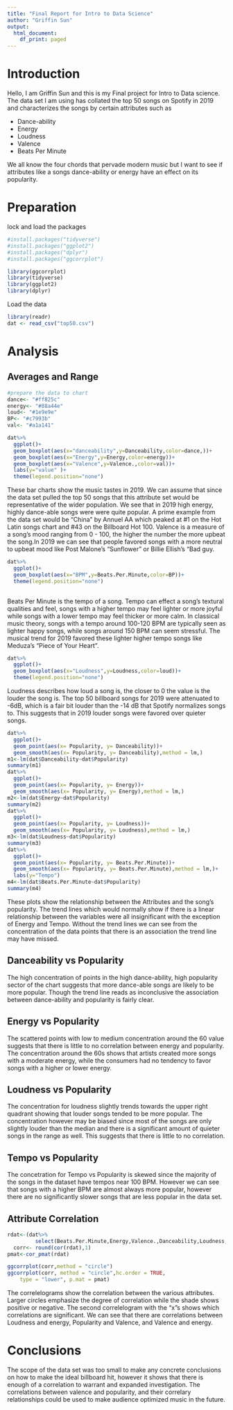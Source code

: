 ```yaml
---
title: "Final Report for Intro to Data Science"
author: "Griffin Sun"
output:
  html_document:
    df_print: paged
---
```


# Introduction
<p> Hello, I am Griffin Sun and this is my Final project for Intro to Data science. The data set I am using has collated the top 50 songs on Spotify in 2019 and characterizes the songs by certain attributes such as </p>
  * Dance-ability
  * Energy
  * Loudness
  * Valence
  * Beats Per Minute
  
<p> We all know the four chords that pervade modern music but I want to see if attributes like a songs dance-ability or energy have an effect on its popularity. </p> 

# Preparation

lock and load the packages
```r
#install.packages("tidyverse")
#install.packages("ggplot2")
#install.packages("dplyr")
#install.packages("ggcorrplot")

```
```r
library(ggcorrplot)
library(tidyverse)
library(ggplot2)
library(dplyr)
```

Load the data
```r
library(readr)
dat <- read_csv("top50.csv")
```

# Analysis

## Averages and Range


```r
#prepare the data to chart
dance<- "#ff825c"
energy<- "#88a44e"
loud<- "#1e9e9e"
BP<- "#c7993b"
val<- "#a1a141"

dat%>%
  ggplot()+
  geom_boxplot(aes(x="danceability",y=Danceability,color=dance,))+
  geom_boxplot(aes(x="Energy",y=Energy,color=energy))+
  geom_boxplot(aes(x="Valence",y=Valence.,color=val))+
  labs(y="value" )+
  theme(legend.position="none")

```

<p> These bar charts show the music tastes in 2019. We can assume that since the data set pulled the top 50 songs that this attribute set would be representative of the wider population. We see that in 2019 high energy, highly dance-able songs were were quite popular. A prime example from the data set would be "China" by Annuel AA which peaked at #1 on the Hot Latin songs chart and #43 on the Billboard Hot 100. Valence is a measure of a song's mood ranging from 0 - 100, the higher the number the more upbeat the song.In 2019 we can see that people favored songs with a more neutral to upbeat mood like Post Malone's "Sunflower" or Billie Ellish's "Bad guy. </p>

```r
dat%>%
  ggplot()+
  geom_boxplot(aes(x="BPM",y=Beats.Per.Minute,color=BP))+
  theme(legend.position="none")
  
```
<p>Beats Per Minute is the tempo of a song. Tempo can effect a song's textural qualities and feel, songs with a higher tempo may feel lighter or more joyful while songs with a lower tempo may feel thicker or more calm. In classical music theory, songs with a tempo around 100-120 BPM are typically seen as lighter happy songs, while songs around 150 BPM can seem stressful. The musical trend for 2019 favored these lighter higher tempo songs like Meduza's "Piece of Your Heart". </p>

```r
dat%>%
  ggplot()+
  geom_boxplot(aes(x="Loudness",y=Loudness,color=loud))+
  theme(legend.position="none")
```
<p>Loudness describes how loud a song is, the closer to 0 the value is the louder the song is. The top 50 billboard songs for 2019 were attenuated to -6dB, which is a fair bit louder than the -14 dB that Spotify normalizes songs to. This suggests that in 2019 louder songs were favored over quieter songs. </p>

```r
dat%>%
  ggplot()+
  geom_point(aes(x= Popularity, y= Danceability))+
  geom_smooth(aes(x= Popularity, y= Danceability),method = lm,)
m1<-lm(dat$Danceability~dat$Popularity)
summary(m1)
dat%>%
  ggplot()+
  geom_point(aes(x= Popularity, y= Energy))+
  geom_smooth(aes(x= Popularity, y= Energy),method = lm,)
m2<-lm(dat$Energy~dat$Popularity)
summary(m2)
dat%>%
  ggplot()+
  geom_point(aes(x= Popularity, y= Loudness))+
  geom_smooth(aes(x= Popularity, y= Loudness),method = lm,)
m3<-lm(dat$Loudness~dat$Popularity)
summary(m3)
dat%>%
  ggplot()+
  geom_point(aes(x= Popularity, y= Beats.Per.Minute))+
  geom_smooth(aes(x= Popularity, y= Beats.Per.Minute),method = lm,)+
  labs(y="Tempo")
m4<-lm(dat$Beats.Per.Minute~dat$Popularity)
summary(m4)
```
<p>These plots show the relationship between the Attributes and the song's popularity. The trend lines which would normally show if there is a linear relationship between the variables were all insignificant with the exception of Energy and Tempo. Without the trend lines we can see from the concentration of the data points that there is an association the trend line may have missed.</p>

## Danceability vs Popularity
<p>The high concentration of points in the high dance-ability, high popularity sector of the chart suggests that more dance-able songs are likely to be more popular. Though the trend line reads as inconclusive the association between dance-ability and popularity is fairly clear.</p>

## Energy vs Popularity
<p>The scattered points with low to medium concentration around the 60 value suggests that there is little to no correlation between energy and popularity. The concentration around the 60s shows that artists created more songs with a moderate energy, while the consumers had no tendency to favor songs with a higher or lower energy. </p>

## Loudness vs Popularity
<p>The concentration for loudness slightly trends towards the upper right quadrant showing that louder songs tended to be more popular. The concentration however may be biased since most of the songs are only slightly louder than the median and there is a significant amount of quieter songs in the range as well. This suggests that there is little to no correlation.</p>

## Tempo vs Popularity
<p>The concetration for Tempo vs Popularity is skewed since the majority of the songs in the dataset have tempos near 100 BPM. However we can see that songs with a higher BPM are almost always more popular, however there are no significantly slower songs that are less popular in the data set.</p>

## Attribute Correlation
```r
rdat<-(dat%>%
         select(Beats.Per.Minute,Energy,Valence.,Danceability,Loudness,Popularity))
  corr<- round(cor(rdat),1)
pmat<-cor_pmat(rdat)

ggcorrplot(corr,method = "circle")
ggcorrplot(corr, method = "circle",hc.order = TRUE,
    type = "lower", p.mat = pmat)
```
<p>The correlelograms show the correlation between the various attributes. Larger circles emphasize the degree of correlation while the shade shows positive or negative. The second correlelogram with the "x"s shows which correlations are significant. We can see that there are correlations between Loudness and energy, Popularity and Valence, and Valence and energy.</p>

# Conclusions
<p>The scope of the data set was too small to make any concrete conclusions on how to make the ideal billboard hit, however it shows that there is enough of a correlation to warrant and expanded investigation. The correlations between valence and popularity, and their correlary relationships could be used to make audience optimized music in the future.</p>
